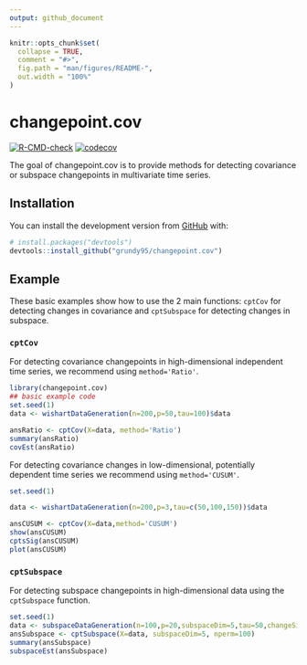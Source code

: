 ```yaml
---
output: github_document
---
```


<!-- README.md is generated from README.Rmd. Please edit that file -->

```r
knitr::opts_chunk$set(
  collapse = TRUE,
  comment = "#>",
  fig.path = "man/figures/README-",
  out.width = "100%"
)
```

# changepoint.cov

<!-- badges: start -->

[![R-CMD-check](https://github.com/grundy95/changepoint.cov/workflows/R-CMD-check/badge.svg)](https://github.com/grundy95/changepoint.cov/actions)
[![codecov](https://codecov.io/gh/grundy95/changepoint.cov/branch/master/graph/badge.svg?token=8OBZFDTM3E)](https://codecov.io/gh/grundy95/changepoint.cov)

<!-- badges: end -->

The goal of changepoint.cov is to provide methods for detecting covariance or subspace changepoints in multivariate time series.

## Installation

<!-- You can install the released version of changepoint.cov from [CRAN](https://CRAN.R-project.org) with: -->

<!-- ``` r -->
<!-- install.packages("changepoint.cov") -->
<!-- ``` -->


You can install the development version from [GitHub](https://github.com/) with:

``` r
# install.packages("devtools")
devtools::install_github("grundy95/changepoint.cov")
```

## Example

These basic examples show how to use the 2 main functions: `cptCov` for detecting changes in covariance and `cptSubspace` for detecting changes in subspace.

### `cptCov`
For detecting covariance changepoints in high-dimensional independent time series, we recommend using `method='Ratio'`.

```r
library(changepoint.cov)
## basic example code
set.seed(1)
data <- wishartDataGeneration(n=200,p=50,tau=100)$data

ansRatio <- cptCov(X=data, method='Ratio')
summary(ansRatio)
covEst(ansRatio)
```

For detecting covariance changes in low-dimensional, potentially dependent time series we recommend using `method='CUSUM'`.

```r
set.seed(1)

data <- wishartDataGeneration(n=200,p=3,tau=c(50,100,150))$data

ansCUSUM <- cptCov(X=data,method='CUSUM')
show(ansCUSUM)
cptsSig(ansCUSUM)
plot(ansCUSUM)
```

### `cptSubspace`
For detecting subspace changepoints in high-dimensional data using the `cptSubspace` function.

```r
set.seed(1)
data <- subspaceDataGeneration(n=100,p=20,subspaceDim=5,tau=50,changeSize=0.5*sqrt(5))$data
ansSubspace <- cptSubspace(X=data, subspaceDim=5, nperm=100)
summary(ansSubspace)
subspaceEst(ansSubspace)
```
<!-- What is special about using `README.Rmd` instead of just `README.md`? You can include R chunks like so: -->

<!-- ```{r cars} -->
<!-- summary(cars) -->
<!-- ``` -->

<!-- You'll still need to render `README.Rmd` regularly, to keep `README.md` up-to-date. `devtools::build_readme()` is handy for this. You could also use GitHub Actions to re-render `README.Rmd` every time you push. An example workflow can be found here: <https://github.com/r-lib/actions/tree/master/examples>. -->

<!-- You can also embed plots, for example: -->

<!-- ```{r pressure, echo = FALSE} -->
<!-- plot(pressure) -->
<!-- ``` -->

<!-- In that case, don't forget to commit and push the resulting figure files, so they display on GitHub and CRAN. -->
